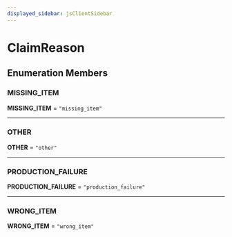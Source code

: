 ```yaml
---
displayed_sidebar: jsClientSidebar
---
```



# ClaimReason

## Enumeration Members

### MISSING\_ITEM

 **MISSING\_ITEM** = ``"missing_item"``

___

### OTHER

 **OTHER** = ``"other"``

___

### PRODUCTION\_FAILURE

 **PRODUCTION\_FAILURE** = ``"production_failure"``

___

### WRONG\_ITEM

 **WRONG\_ITEM** = ``"wrong_item"``
